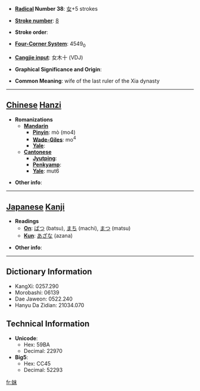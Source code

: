 * '''[[Wiktionary:Chinese radical index| Radical]] Number 38''': [[Wiktionary:Chinese radical index 女|女]]+5 strokes

* '''[[Wiktionary:Chinese total strokes index|Stroke number]]''': [[Wiktionary:Chinese total strokes index 8|8]]

* '''Stroke order''': 

* '''[[Wiktionary:Chinese four corner index|Four-Corner System]]''': 4549<sub>0</sub>

* '''[[Wiktionary:Chinese Cangjie index|Cangjie input]]''': 女木十 (VDJ)

* '''Graphical Significance and Origin''': 

* '''Common Meaning''': wife of the last ruler of the Xia dynasty

----

== [[Chinese]] [[Hanzi]] ==

* '''Romanizations'''
** '''[[Mandarin]]'''
*** '''[[Pinyin]]''': mò (mo4)
*** '''[[Wade-Giles]]''': mo<sup>4</sup>
*** '''[[Yale]]''': 
** '''[[Cantonese]]'''
*** '''[[Jyutping]]''':
*** '''[[Penkyamp]]''': 
*** '''[[Yale]]''': mut6

* '''Other info''': 

----

== [[Japanese]] [[Kanji]] ==

* '''Readings'''
** '''[[On]]''': [[ばつ]] (batsu), [[まち]] (machi), [[まつ]] (matsu)
** '''[[Kun]]''': [[あざな]] (azana)

* '''Other info''':  

----

== Dictionary Information ==

* KangXi: 0257.290
* Morobashi: 06139
* Dae Jaweon: 0522.240
* Hanyu Da Zidian: 21034.070

== Technical Information ==

* '''Unicode''':
** Hex: 59BA
** Decimal: 22970
* '''Big5''':
** Hex: CC45
** Decimal: 52293

[[fr:妺]]